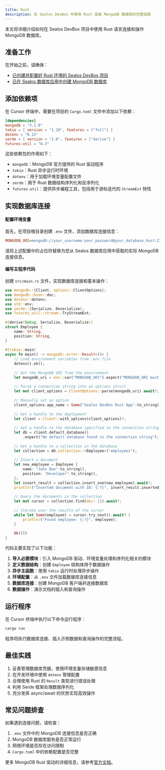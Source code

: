 ```yaml
---
title: Rust
description: 在 Sealos DevBox 中使用 Rust 连接 MongoDB 数据库的完整指南
---
```


本文将详细介绍如何在 Sealos DevBox 项目中使用 Rust 语言连接和操作 MongoDB 数据库。

## 准备工作

在开始之前，请确保：

- [已创建并配置好 Rust 环境的 Sealos DevBox 项目](/docs/guides/fundamentals/create-a-project)
- [已在 Sealos 数据库应用中创建 MongoDB 数据库](./)

## 添加依赖项

在 Cursor 终端中，需要在项目的 `Cargo.toml` 文件中添加以下依赖：

```toml title="Cargo.toml"
[dependencies]
mongodb = "3.1.0"
tokio = { version = "1.28", features = ["full"] }
dotenv = "0.15"
serde = { version = "1.0", features = ["derive"] }
futures-util = "0.3"
```

这些依赖包的作用如下：
- `mongodb`：MongoDB 官方提供的 Rust 驱动程序
- `tokio`：Rust 异步运行时环境
- `dotenv`：用于加载环境变量配置文件
- `serde`：用于 Rust 数据结构序列化和反序列化
- `futures-util`：提供异步编程工具，包括用于游标迭代的 `StreamExt` 特性

## 实现数据库连接

<div className='steps [&_h4]:step'>

#### 配置环境变量

首先，在项目根目录创建 `.env` 文件，添加数据库连接信息：

```ini title=".env"
MONGODB_URI=mongodb://your_username:your_password@your_database_host:27017/your_database_name?authSource=admin
```

请将上述配置中的占位符替换为您从 Sealos 数据库应用中获取的实际 MongoDB 连接信息。

#### 编写主程序代码

创建 `src/main.rs` 文件，实现数据库连接和基本操作：

```rust title="src/main.rs"
use mongodb::{Client, options::ClientOptions};
use mongodb::bson::doc;
use dotenv::dotenv;
use std::env;
use serde::{Serialize, Deserialize};
use futures_util::stream::TryStreamExt;
 
#[derive(Debug, Serialize, Deserialize)]
struct Employee {
    name: String,
    position: String,
}
 
#[tokio::main]
async fn main() -> mongodb::error::Result<()> {
    // Load environment variables from .env file
    dotenv().ok();
 
    // Get the MongoDB URI from the environment
    let mongodb_uri = env::var("MONGODB_URI").expect("MONGODB_URI must be set");
 
    // Parse a connection string into an options struct
    let mut client_options = ClientOptions::parse(mongodb_uri).await?;
 
    // Manually set an option
    client_options.app_name = Some("Sealos DevBox Rust App".to_string());
 
    // Get a handle to the deployment
    let client = Client::with_options(client_options)?;
 
    // Get a handle to the database specified in the connection string
    let db = client.default_database()
        .expect("No default database found in the connection string");
 
    // Get a handle to a collection in the database
    let collection = db.collection::<Employee>("employees");
 
    // Insert a document
    let new_employee = Employee {
        name: "John Doe".to_string(),
        position: "Developer".to_string(),
    };
    let insert_result = collection.insert_one(new_employee).await?;
    println!("Inserted document with ID: {:?}", insert_result.inserted_id);
 
    // Query the documents in the collection
    let mut cursor = collection.find(doc! {}).await?;
 
    // Iterate over the results of the cursor
    while let Some(employee) = cursor.try_next().await? {
        println!("Found employee: {:?}", employee);
    }
 
    Ok(())
}
```

代码主要实现了以下功能：

1. **导入必要模块**：引入 MongoDB 驱动、环境变量处理和序列化相关的模块
2. **定义数据结构**：创建 `Employee` 结构体用于数据操作
3. **异步主函数**：使用 `tokio` 运行时处理异步操作
4. **环境配置**：从 `.env` 文件加载数据库连接信息
5. **数据库连接**：创建 MongoDB 客户端并连接数据库
6. **数据操作**：演示文档的插入和查询操作

</div>

## 运行程序

在 Cursor 终端中执行以下命令运行程序：

```bash
cargo run
```

程序将执行数据库连接、插入示例数据和查询操作的完整流程。

## 最佳实践

1. 妥善管理数据库凭据，使用环境变量存储敏感信息
2. 在开发环境中使用 `dotenv` 管理配置
3. 合理使用 Rust 的 `Result` 类型进行错误处理
4. 利用 Serde 框架处理数据序列化
5. 充分发挥 async/await 的优势实现高效操作

## 常见问题排查

如果遇到连接问题，请检查：

1. `.env` 文件中的 MongoDB 连接信息是否正确
2. MongoDB 数据库服务是否正常运行
3. 网络环境是否存在访问限制
4. `Cargo.toml` 中的依赖配置是否完整

更多 MongoDB Rust 驱动的详细信息，请参考[官方文档](https://docs.rs/mongodb/latest/mongodb/)。